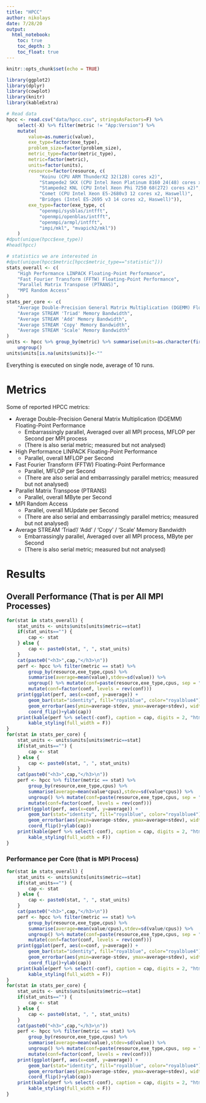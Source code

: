 ```yaml
---
title: "HPCC"
author: nikolays
date: 7/28/20
output:
  html_notebook:
    toc: true
    toc_depth: 3
    toc_float: true
---
```


```r
knitr::opts_chunk$set(echo = TRUE)

library(ggplot2)
library(dplyr)
library(cowplot)
library(knitr)
library(kableExtra)
```

```r
# Read data
hpcc <- read.csv("data/hpcc.csv", stringsAsFactors=F) %>%
    select(-X) %>% filter(metric != "App:Version") %>%
    mutate(
        value=as.numeric(value),
        exe_type=factor(exe_type),
        problem_size=factor(problem_size),
        metric_type=factor(metric_type),
        metric=factor(metric),
        units=factor(units),
        resource=factor(resource, c(
            "Koinu (CPU ARM ThunderX2 32(128) cores x2)",
            "Stampede2 SKX (CPU Intel Xeon Platinum 8160 24(48) cores x2)",
            "Stampede2 KNL (CPU Intel Xeon Phi 7250 68(272) cores x2)",
            "Comet (CPU Intel Xeon E5-2680v3 12 cores x2, Haswell)",
            "Bridges (Intel E5-2695 v3 14 cores x2, Haswell)")),
        exe_type=factor(exe_type, c(
            "openmpi/sysblas/intfft",
            "openmpi/openblas/intfft",
            "openmpi/armpl/intfft",
            "impi/mkl", "mvapich2/mkl"))
    )
#dput(unique(hpcc$exe_type))
#head(hpcc)
```

```r
# statistics we are interested in
#dput(unique(hpcc$metric[hpcc$metric_type=="statistic"]))
stats_overall <- c(
    "High Performance LINPACK Floating-Point Performance",
    "Fast Fourier Transform (FFTW) Floating-Point Performance",
    "Parallel Matrix Transpose (PTRANS)",
    "MPI Random Access"
)
stats_per_core <- c(
    "Average Double-Precision General Matrix Multiplication (DGEMM) Floating-Point Performance",
    "Average STREAM 'Triad' Memory Bandwidth",
    "Average STREAM 'Add' Memory Bandwidth",
    "Average STREAM 'Copy' Memory Bandwidth",
    "Average STREAM 'Scale' Memory Bandwidth"
)
units <- hpcc %>% group_by(metric) %>% summarise(units=as.character(first(units))) %>%
    ungroup()
units$units[is.na(units$units)]<-""
```

Everything is executed on single node, average of 10 runs.

# Metrics

Some of reported HPCC metrics:

 * Average Double-Precision General Matrix Multiplication (DGEMM) Floating-Point Performance
   + Embarrassingly parallel, Averaged over all MPI process, MFLOP per Second per MPI process
   + (There is also serial metric; measured but not analysed)
 * High Performance LINPACK Floating-Point Performance
   + Parallel, overall MFLOP per Second
 * Fast Fourier Transform (FFTW) Floating-Point Performance
   + Parallel, MFLOP per Second
   + (There are also serial and embarrassingly parallel metrics; measured but not analysed)
 * Parallel Matrix Transpose (PTRANS)
   + Parallel, overall MByte per Second
 * MPI Random Access
   + Parallel, overall MUpdate per Second
   + (There are also serial and embarrassingly parallel metrics; measured but not analysed)
 * Average STREAM 'Triad'/ 'Add' / 'Copy' / 'Scale' Memory Bandwidth
   + Embarrassingly parallel, Averaged over all MPI process, MByte per Second
   + (There is also serial metric; measured but not analysed)

# Results
## Overall Performance (That is per All MPI Processes)

```r
for(stat in stats_overall) {
    stat_units <- units$units[units$metric==stat]
    if(stat_units=="") {
        cap <- stat
    } else {
        cap <- paste0(stat, ", ", stat_units)
    }
    cat(paste0("<h3>",cap,"</h3>\n"))
    perf <- hpcc %>% filter(metric == stat) %>%
        group_by(resource,exe_type,cpus) %>%
        summarise(average=mean(value),stdev=sd(value)) %>%
        ungroup() %>% mutate(conf=paste(resource,exe_type,cpus, sep = ", ")) %>%
        mutate(conf=factor(conf, levels = rev(conf)))
    print(ggplot(perf, aes(x=conf, y=average)) +
        geom_bar(stat="identity", fill="royalblue", color="royalblue4") +
        geom_errorbar(aes(ymin=average-stdev, ymax=average+stdev), width=.2)+
        coord_flip()+ylab(cap))
    print(kable(perf %>% select(-conf), caption = cap, digits = 2, "html") %>%
        kable_styling(full_width = F))
}
for(stat in stats_per_core) {
    stat_units <- units$units[units$metric==stat]
    if(stat_units=="") {
        cap <- stat
    } else {
        cap <- paste0(stat, ", ", stat_units)
    }
    cat(paste0("<h3>",cap,"</h3>\n"))
    perf <- hpcc %>% filter(metric == stat) %>%
        group_by(resource,exe_type,cpus) %>%
        summarise(average=mean(value*cpus),stdev=sd(value*cpus)) %>%
        ungroup() %>% mutate(conf=paste(resource,exe_type,cpus, sep = ", ")) %>%
        mutate(conf=factor(conf, levels = rev(conf)))
    print(ggplot(perf, aes(x=conf, y=average)) +
        geom_bar(stat="identity", fill="royalblue", color="royalblue4") +
        geom_errorbar(aes(ymin=average-stdev, ymax=average+stdev), width=.2)+
        coord_flip()+ylab(cap))
    print(kable(perf %>% select(-conf), caption = cap, digits = 2, "html") %>%
        kable_styling(full_width = F))
}
```

### Performance per Core (that is MPI Process)

```r
for(stat in stats_overall) {
    stat_units <- units$units[units$metric==stat]
    if(stat_units=="") {
        cap <- stat
    } else {
        cap <- paste0(stat, ", ", stat_units)
    }
    cat(paste0("<h3>",cap,"</h3>\n"))
    perf <- hpcc %>% filter(metric == stat) %>%
        group_by(resource,exe_type,cpus) %>%
        summarise(average=mean(value/cpus),stdev=sd(value/cpus)) %>%
        ungroup() %>% mutate(conf=paste(resource,exe_type,cpus, sep = ", ")) %>%
        mutate(conf=factor(conf, levels = rev(conf)))
    print(ggplot(perf, aes(x=conf, y=average)) +
        geom_bar(stat="identity", fill="royalblue", color="royalblue4") +
        geom_errorbar(aes(ymin=average-stdev, ymax=average+stdev), width=.2)+
        coord_flip()+ylab(cap))
    print(kable(perf %>% select(-conf), caption = cap, digits = 2, "html") %>%
        kable_styling(full_width = F))
}
for(stat in stats_per_core) {
    stat_units <- units$units[units$metric==stat]
    if(stat_units=="") {
        cap <- stat
    } else {
        cap <- paste0(stat, ", ", stat_units)
    }
    cat(paste0("<h3>",cap,"</h3>\n"))
    perf <- hpcc %>% filter(metric == stat) %>%
        group_by(resource,exe_type,cpus) %>%
        summarise(average=mean(value),stdev=sd(value)) %>%
        ungroup() %>% mutate(conf=paste(resource,exe_type,cpus, sep = ", ")) %>%
        mutate(conf=factor(conf, levels = rev(conf)))
    print(ggplot(perf, aes(x=conf, y=average)) +
        geom_bar(stat="identity", fill="royalblue", color="royalblue4") +
        geom_errorbar(aes(ymin=average-stdev, ymax=average+stdev), width=.2)+
        coord_flip()+ylab(cap))
    print(kable(perf %>% select(-conf), caption = cap, digits = 2, "html") %>%
        kable_styling(full_width = F))
}
```

